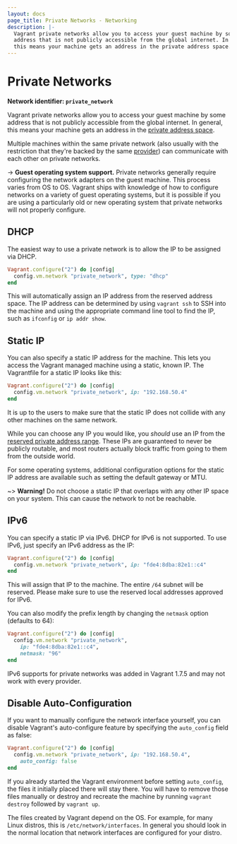 ```yaml
---
layout: docs
page_title: Private Networks - Networking
description: |-
  Vagrant private networks allow you to access your guest machine by some
  address that is not publicly accessible from the global internet. In general,
  this means your machine gets an address in the private address space.
---
```


# Private Networks

**Network identifier: `private_network`**

Vagrant private networks allow you to access your guest machine by some address
that is not publicly accessible from the global internet. In general, this
means your machine gets an address in the [private address space](https://en.wikipedia.org/wiki/Private_network#Private_IPv4_address_spaces).

Multiple machines within the same private network (also usually with the
restriction that they're backed by the same [provider](/docs/providers/))
can communicate with each other on private networks.

-> **Guest operating system support.** Private networks generally
require configuring the network adapters on the guest machine. This process
varies from OS to OS. Vagrant ships with knowledge of how to configure
networks on a variety of guest operating systems, but it is possible if you
are using a particularly old or new operating system that private networks
will not properly configure.

## DHCP

The easiest way to use a private network is to allow the IP to be assigned
via DHCP.

```ruby
Vagrant.configure("2") do |config|
  config.vm.network "private_network", type: "dhcp"
end
```

This will automatically assign an IP address from the reserved address space.
The IP address can be determined by using `vagrant ssh` to SSH into the
machine and using the appropriate command line tool to find the IP,
such as `ifconfig` or `ip addr show`.

## Static IP

You can also specify a static IP address for the machine. This lets you
access the Vagrant managed machine using a static, known IP. The
Vagrantfile for a static IP looks like this:

```ruby
Vagrant.configure("2") do |config|
  config.vm.network "private_network", ip: "192.168.50.4"
end
```

It is up to the users to make sure that the static IP does not collide
with any other machines on the same network.

While you can choose any IP you would like, you _should_ use an IP from
the [reserved private address range](https://en.wikipedia.org/wiki/Private_network#Private_IPv4_address_spaces). These IPs are guaranteed to never be publicly routable,
and most routers actually block traffic from going to them from the
outside world.

For some operating systems, additional configuration options for the static
IP address are available such as setting the default gateway or MTU.

~> **Warning!** Do not choose a static IP that overlaps with any
other IP space on your system. This can cause the network to not be
reachable.

## IPv6

You can specify a static IP via IPv6. DHCP for IPv6 is not supported.
To use IPv6, just specify an IPv6 address as the IP:

```ruby
Vagrant.configure("2") do |config|
  config.vm.network "private_network", ip: "fde4:8dba:82e1::c4"
end
```

This will assign that IP to the machine. The entire `/64` subnet will
be reserved. Please make sure to use the reserved local addresses approved
for IPv6.

You can also modify the prefix length by changing the `netmask` option
(defaults to 64):

```ruby
Vagrant.configure("2") do |config|
  config.vm.network "private_network",
    ip: "fde4:8dba:82e1::c4",
    netmask: "96"
end
```

IPv6 supports for private networks was added in Vagrant 1.7.5 and may
not work with every provider.

## Disable Auto-Configuration

If you want to manually configure the network interface yourself, you
can disable Vagrant's auto-configure feature by specifying the `auto_config` field as false:

```ruby
Vagrant.configure("2") do |config|
  config.vm.network "private_network", ip: "192.168.50.4",
    auto_config: false
end
```

If you already started the Vagrant environment before setting `auto_config`,
the files it initially placed there will stay there. You will have to remove
those files manually or destroy and recreate the machine by running `vagrant destroy` followed by `vagrant up`.

The files created by Vagrant depend on the OS. For example, for many
Linux distros, this is `/etc/network/interfaces`. In general you should
look in the normal location that network interfaces are configured for your
distro.
